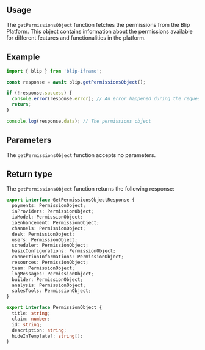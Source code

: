 

## Usage

The `getPermissionsObject` function fetches the permissions from the Blip Platform.
This object contains information about the permissions available for different features and functionalities in the platform.

## Example

```ts
import { blip } from 'blip-iframe';

const response = await blip.getPermissionsObject();

if (!response.success) {
  console.error(response.error); // An error happened during the request
  return;
}

console.log(response.data); // The permissions object
```

## Parameters

The `getPermissionsObject` function accepts no parameters.

## Return type

The `getPermissionsObject` function returns the following response:

```ts
export interface GetPermissionsObjectResponse {
  payments: PermissionObject;
  iaProviders: PermissionObject;
  iaModel: PermissionObject;
  iaEnhancement: PermissionObject;
  channels: PermissionObject;
  desk: PermissionObject;
  users: PermissionObject;
  scheduler: PermissionObject;
  basicConfigurations: PermissionObject;
  connectionInformations: PermissionObject;
  resources: PermissionObject;
  team: PermissionObject;
  logMessages: PermissionObject;
  builder: PermissionObject;
  analysis: PermissionObject;
  salesTools: PermissionObject;
}

export interface PermissionObject {
  title: string;
  claim: number;
  id: string;
  description: string;
  hideInTemplate?: string[];
}
```

